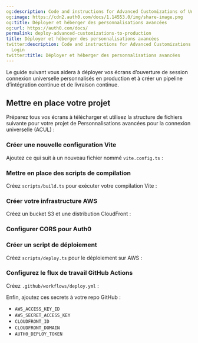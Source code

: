 ```yaml
---
og:description: Code and instructions for Advanced Customizations of Universal Login
og:image: https://cdn2.auth0.com/docs/1.14553.0/img/share-image.png
og:title: Déployer et héberger des personnalisations avancées
og:url: https://auth0.com/docs/
permalink: deploy-advanced-customizations-to-production
title: Déployer et héberger des personnalisations avancées
twitter:description: Code and instructions for Advanced Customizations of Universal
  Login
twitter:title: Déployer et héberger des personnalisations avancées
---
```


Le guide suivant vous aidera à déployer vos écrans d’ouverture de session connexion universelle personnalisés en production et à créer un pipeline d’intégration continue et de livraison continue.

## Mettre en place votre projet

Préparez tous vos écrans à télécharger et utilisez la structure de fichiers suivante pour votre projet de Personnalisations avancées pour la connexion universelle (ACUL) :

### Créer une nouvelle configuration Vite

Ajoutez ce qui suit à un nouveau fichier nommé `vite.config.ts` :



### Mettre en place des scripts de compilation

Créez `scripts/build.ts` pour exécuter votre compilation Vite :



### Créer votre infrastructure AWS

Créez un bucket S3 et une distribution CloudFront :



### Configurer CORS pour Auth0



### Créer un script de déploiement

Créez `scripts/deploy.ts` pour le déploiement sur AWS :



### Configurez le flux de travail GitHub Actions

Créez `.github/workflows/deploy.yml` :



Enfin, ajoutez ces secrets à votre repo GitHub :

* `AWS_ACCESS_KEY_ID`
* `AWS_SECRET_ACCESS_KEY`
* `CLOUDFRONT_ID`
* `CLOUDFRONT_DOMAIN`
* `AUTH0_DEPLOY_TOKEN`